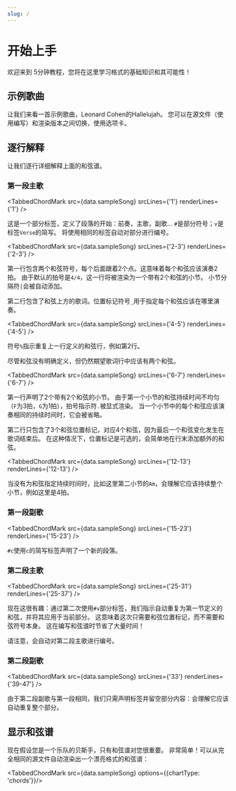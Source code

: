 ```yaml
---
slug: /
---
```



# 开始上手

欢迎来到<CM/> 5分钟教程，您将在这里学习格式的基础知识和其可能性！

## 示例歌曲

让我们来看一首示例歌曲，Leonard Cohen的Hallelujah。
您可以在源文件（使用<CM/>编写）和渲染版本之间切换，使用选项卡。

<TabbedChordMark src={data.sampleSong} />

## 逐行解释

让我们逐行详细解释上面的和弦谱。

### 第一段主歌

<TabbedChordMark src={data.sampleSong} srcLines={'1'} renderLines={'1'} />

这是一个部分标签，定义了段落的开始：前奏，主歌，副歌...
`#`是部分符号；`v`是标签`Verse`的简写。
<CM/>将使用相同的标签自动对部分进行编号。

<TabbedChordMark src={data.sampleSong} srcLines={'2-3'} renderLines={'2-3'} />

第一行包含两个和弦符号，每个后面跟着2个点。这意味着每个和弦应该演奏2拍。
由于默认的拍号是`4/4`，这一行将被渲染为一个带有2个和弦的小节。
小节分隔符`|`会被自动添加。

第二行包含了和弦上方的歌词。位置标记符号`_`用于指定每个和弦应该在哪里演奏。

<TabbedChordMark src={data.sampleSong} srcLines={'4-5'} renderLines={'4-5'} />

符号`%`指示<CM/>重复上一行定义的和弦行，例如第2行。

尽管和弦没有明确定义，但<CM/>仍然期望歌词行中应该有两个和弦。

<TabbedChordMark src={data.sampleSong} srcLines={'6-7'} renderLines={'6-7'} />

第一行声明了2个带有2个和弦的小节。
由于第一个小节的和弦持续时间不均匀（`F`为3拍，`G`为1拍），拍号指示符`.`被显式渲染。
当一个小节中的每个和弦应该演奏相同的持续时间时，它会被省略。

第二行只包含了3个和弦位置标记，对应4个和弦，因为最后一个和弦变化发生在歌词结束后。
在这种情况下，位置标记是可选的，<CM/>会简单地在行末添加额外的和弦。

<TabbedChordMark src={data.sampleSong} srcLines={'12-13'} renderLines={'12-13'} />

当没有为和弦指定持续时间时，比如这里第二小节的`Am`，<CM/>会理解它应该持续整个小节，例如这里是4拍。

### 第一段副歌

<TabbedChordMark src={data.sampleSong} srcLines={'15-23'} renderLines={'15-23'} />

`#c`使用`c`的简写标签声明了一个新的段落。

### 第二段主歌

<TabbedChordMark src={data.sampleSong} srcLines={'25-31'} renderLines={'25-37'} />

现在这很有趣：通过第二次使用`#v`部分标签，我们指示<CM/>自动重复为第一节定义的和弦，并将其应用于当前部分。
这意味着这次只需要和弦位置标记，而不需要和弦符号本身。
这在编写和弦谱时节省了大量时间！

请注意，<CM/>会自动对第二段主歌进行编号。

### 第二段副歌

<TabbedChordMark src={data.sampleSong} srcLines={'33'} renderLines={'39-47'} />

由于第二段副歌与第一段相同，我们只需声明标签并留空部分内容：<CM/>会理解它应该自动重复整个部分。

## 显示和弦谱

现在假设您是一个乐队的贝斯手，只有和弦谱对您很重要。
非常简单！<CM/>可以从完全相同的源文件自动渲染出一个漂亮格式的和弦谱：

<TabbedChordMark src={data.sampleSong} options={{chartType: 'chords'}}/>

